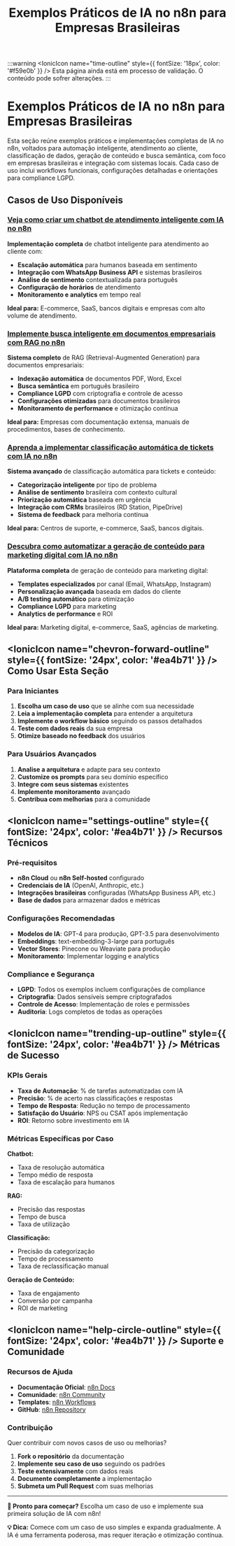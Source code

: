 ﻿---
sidebar_position: 1
title: Exemplos Práticos de IA no n8n para Empresas Brasileiras
description: Exemplos práticos, implementações completas e casos de uso de IA no n8n para automação inteligente em empresas brasileiras.
keywords: [n8n, ia, exemplos práticos, automação inteligente, casos de uso IA Brasil, workflows empresariais, chatbot, rag, classificação automática, geração de conteúdo, integração Brasil, compliance LGPD]
---

:::warning
<IonicIcon name="time-outline" style={{ fontSize: '18px', color: '#f59e0b' }} /> Esta página ainda está em processo de validação. O conteúdo pode sofrer alterações.
:::

# Exemplos Práticos de IA no n8n para Empresas Brasileiras

Esta seção reúne exemplos práticos e implementações completas de IA no n8n, voltados para automação inteligente, atendimento ao cliente, classificação de dados, geração de conteúdo e busca semântica, com foco em empresas brasileiras e integração com sistemas locais. Cada caso de uso inclui workflows funcionais, configurações detalhadas e orientações para compliance LGPD.

## Casos de Uso Disponíveis

### [Veja como criar um chatbot de atendimento inteligente com IA no n8n](./chatbot-suporte)

**Implementação completa** de chatbot inteligente para atendimento ao cliente com:

- **Escalação automática** para humanos baseada em sentimento
- **Integração com WhatsApp Business API** e sistemas brasileiros
- **Análise de sentimento** contextualizada para português
- **Configuração de horários** de atendimento
- **Monitoramento e analytics** em tempo real

**Ideal para:** E-commerce, SaaS, bancos digitais e empresas com alto volume de atendimento.

### [Implemente busca inteligente em documentos empresariais com RAG no n8n](./rag-com-arquivos)

**Sistema completo** de RAG (Retrieval-Augmented Generation) para documentos empresariais:

- **Indexação automática** de documentos PDF, Word, Excel
- **Busca semântica** em português brasileiro
- **Compliance LGPD** com criptografia e controle de acesso
- **Configurações otimizadas** para documentos brasileiros
- **Monitoramento de performance** e otimização contínua

**Ideal para:** Empresas com documentação extensa, manuais de procedimentos, bases de conhecimento.

### [Aprenda a implementar classificação automática de tickets com IA no n8n](./classificacao-dados)

**Sistema avançado** de classificação automática para tickets e conteúdo:

- **Categorização inteligente** por tipo de problema
- **Análise de sentimento** brasileira com contexto cultural
- **Priorização automática** baseada em urgência
- **Integração com CRMs** brasileiros (RD Station, PipeDrive)
- **Sistema de feedback** para melhoria contínua

**Ideal para:** Centros de suporte, e-commerce, SaaS, bancos digitais.

### [Descubra como automatizar a geração de conteúdo para marketing digital com IA no n8n](./geracao-conteudo)

**Plataforma completa** de geração de conteúdo para marketing digital:

- **Templates especializados** por canal (Email, WhatsApp, Instagram)
- **Personalização avançada** baseada em dados do cliente
- **A/B testing automático** para otimização
- **Compliance LGPD** para marketing
- **Analytics de performance** e ROI

**Ideal para:** Marketing digital, e-commerce, SaaS, agências de marketing.

## <IonicIcon name="chevron-forward-outline" style={{ fontSize: '24px', color: '#ea4b71' }} /> Como Usar Esta Seção

### Para Iniciantes

1. **Escolha um caso de uso** que se alinhe com sua necessidade
2. **Leia a implementação completa** para entender a arquitetura
3. **Implemente o workflow básico** seguindo os passos detalhados
4. **Teste com dados reais** da sua empresa
5. **Otimize baseado no feedback** dos usuários

### Para Usuários Avançados

1. **Analise a arquitetura** e adapte para seu contexto
2. **Customize os prompts** para seu domínio específico
3. **Integre com seus sistemas** existentes
4. **Implemente monitoramento** avançado
5. **Contribua com melhorias** para a comunidade

## <IonicIcon name="settings-outline" style={{ fontSize: '24px', color: '#ea4b71' }} /> Recursos Técnicos

### Pré-requisitos

- **n8n Cloud** ou **n8n Self-hosted** configurado
- **Credenciais de IA** (OpenAI, Anthropic, etc.)
- **Integrações brasileiras** configuradas (WhatsApp Business API, etc.)
- **Base de dados** para armazenar dados e métricas

### Configurações Recomendadas

- **Modelos de IA**: GPT-4 para produção, GPT-3.5 para desenvolvimento
- **Embeddings**: text-embedding-3-large para português
- **Vector Stores**: Pinecone ou Weaviate para produção
- **Monitoramento**: Implementar logging e analytics

### Compliance e Segurança

- **LGPD**: Todos os exemplos incluem configurações de compliance
- **Criptografia**: Dados sensíveis sempre criptografados
- **Controle de Acesso**: Implementação de roles e permissões
- **Auditoria**: Logs completos de todas as operações

## <IonicIcon name="trending-up-outline" style={{ fontSize: '24px', color: '#ea4b71' }} /> Métricas de Sucesso

### KPIs Gerais

- **Taxa de Automação**: % de tarefas automatizadas com IA
- **Precisão**: % de acerto nas classificações e respostas
- **Tempo de Resposta**: Redução no tempo de processamento
- **Satisfação do Usuário**: NPS ou CSAT após implementação
- **ROI**: Retorno sobre investimento em IA

### Métricas Específicas por Caso

**Chatbot:**
- Taxa de resolução automática
- Tempo médio de resposta
- Taxa de escalação para humanos

**RAG:**
- Precisão das respostas
- Tempo de busca
- Taxa de utilização

**Classificação:**
- Precisão da categorização
- Tempo de processamento
- Taxa de reclassificação manual

**Geração de Conteúdo:**
- Taxa de engajamento
- Conversão por campanha
- ROI de marketing

## <IonicIcon name="help-circle-outline" style={{ fontSize: '24px', color: '#ea4b71' }} /> Suporte e Comunidade

### Recursos de Ajuda

- **Documentação Oficial**: [n8n Docs](https://docs.n8n.io)
- **Comunidade**: [n8n Community](https://community.n8n.io)
- **Templates**: [n8n Workflows](https://n8n.io/workflows)
- **GitHub**: [n8n Repository](https://github.com/n8n-io/n8n)

### Contribuição

Quer contribuir com novos casos de uso ou melhorias?

1. **Fork o repositório** da documentação
2. **Implemente seu caso de uso** seguindo os padrões
3. **Teste extensivamente** com dados reais
4. **Documente completamente** a implementação
5. **Submeta um Pull Request** com suas melhorias

---

**🚀 Pronto para começar?** Escolha um caso de uso e implemente sua primeira solução de IA com n8n!

**💡 Dica:** Comece com um caso de uso simples e expanda gradualmente. A IA é uma ferramenta poderosa, mas requer iteração e otimização contínua.

